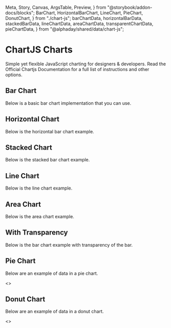   Meta,
  Story,
  Canvas,
  ArgsTable,
  Preview,
} from "@storybook/addon-docs/blocks";
  BarChart,
  HorizontalBarChart,
  LineChart,
  PieChart,
  DonutChart,
} from "./chart-js";
  barChartData,
  horizontalBarData,
  stackedBarData,
  lineChartData,
  areaChartData,
  transparentChartData,
  pieChartData,
} from "@alphaday/shared/data/chart-js";

<Meta title="Charts/ChartJS" />

# ChartJS Charts

<p class="sbdocs-desc">
  Simple yet flexible JavaScript charting for designers & developers. Read the
  Official Chartjs Documentation for a full list of instructions and other
  options.
</p>

## Bar Chart

Below is a basic bar chart implementation that you can use.

<Preview withToolbar>
  <Story name="Bar Chart">
    <BarChart
      data={barChartData.data}
      options={barChartData.options}
      width={728}
      height={300}
    />
  </Story>
</Preview>

## Horizontal Chart

Below is the horizontal bar chart example.

<Preview withToolbar>
  <Story name="Horizontal Chart">
    <HorizontalBarChart
      data={horizontalBarData.data}
      options={horizontalBarData.options}
      width={728}
      height={300}
    />
  </Story>
</Preview>

## Stacked Chart

Below is the stacked bar chart example.

<Preview withToolbar>
  <Story name="Stacked Chart">
    <BarChart
      data={stackedBarData.data}
      options={stackedBarData.options}
      width={728}
      height={300}
    />
  </Story>
</Preview>

## Line Chart

Below is the line chart example.

<Preview withToolbar>
  <Story name="Line Chart">
    <LineChart
      data={lineChartData.data}
      options={lineChartData.options}
      width={728}
      height={300}
    />
  </Story>
</Preview>

## Area Chart

Below is the area chart example.

<Preview withToolbar>
  <Story name="Area Chart">
    <LineChart
      data={areaChartData.data}
      options={areaChartData.options}
      width={728}
      height={300}
    />
  </Story>
</Preview>

## With Transparency

Below is the bar chart example with transparency of the bar.

<Preview withToolbar>
  <Story name="With Transparency">
    <BarChart
      data={transparentChartData.data}
      options={transparentChartData.options}
      width={728}
      height={300}
    />
  </Story>
</Preview>

## Pie Chart

Below are an example of data in a pie chart.

<Preview withToolbar>
  <Story name="Pie Chart">
    <>
      <PieChart
        data={pieChartData.data}
        options={pieChartData.options}
        width={415}
        height={250}
      />
    </>
  </Story>
</Preview>

## Donut Chart

Below are an example of data in a donut chart.

<Preview withToolbar>
  <Story name="Donut Chart">
    <>
      <DonutChart
        data={pieChartData.data}
        options={pieChartData.options}
        width={415}
        height={250}
      />
    </>
  </Story>
</Preview>
